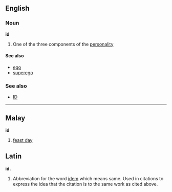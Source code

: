 ==English==
===Noun===
'''id'''

# One of the three components of the [[personality]]

====See also====
*[[ego]]
*[[superego]]

===See also===
*[[ID]]<!-- or [[I.D.]] -->

----

==Malay==
'''id'''

# [[feast day]]


==Latin==
'''id.'''

# Abbreviation for the word [[idem]] which means same. Used in citations to express the idea that the citation is to the same work as cited above.